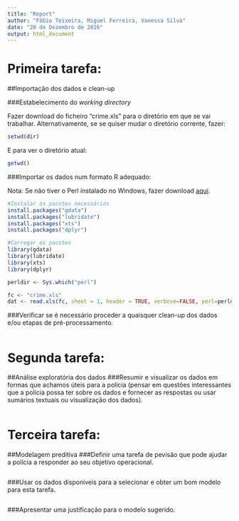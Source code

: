 ```yaml
---
title: "Report"
author: "Fábio Teixeira, Miguel Ferreira, Vanessa Silva"
date: "20 de Dezembro de 2016"
output: html_document
---
```


# Primeira tarefa:

##Importação dos dados e clean-up

###Estabelecimento do *working directory*

Fazer download do ficheiro "crime.xls" para o diretório em que se vai trabalhar. Alternativamente, se se quiser mudar o diretório corrente, fazer:

```r
setwd(dir)
```

E para ver o diretório atual:

```r
getwd()
```

###Importar os dados num formato R adequado:

Nota: Se não tiver o Perl instalado no Windows, fazer download [aqui](http://www.activestate.com/activeperl/downloads).

```r
#Instalar os pacotes necessários
install.packages("gdata")
install.packages("lubridate")
install.packages("xts")
install.packages("dplyr")

#Carregar os pacotes
library(gdata)
library(lubridate)
library(xts)
library(dplyr)

perldir <- Sys.which("perl")

fc <- "crime.xls" 
dat <- read.xls(fc, sheet = 1, header = TRUE, verbose=FALSE, perl=perldir)
```

###Verificar se é necessário proceder a quaisquer clean-up dos dados e/ou etapas de pré-processamento.

```r

```


# Segunda tarefa:

##Análise exploratória dos dados
###Resumir e visualizar os dados em formas que achamos úteis para a polícia (pensar em questões interessantes que a polícia possa ter sobre os dados e fornecer as respostas ou usar sumários textuais ou visualização dos dados).

```r

```


# Terceira tarefa:

##Modelagem preditiva
###Definir uma tarefa de pevisão que pode ajudar a polícia a responder ao seu objetivo operacional. 

```r

```

###Usar os dados disponíveis para a selecionar e obter um bom modelo para esta tarefa.

```r

```

###Apresentar uma justificação para o modelo sugerido.

